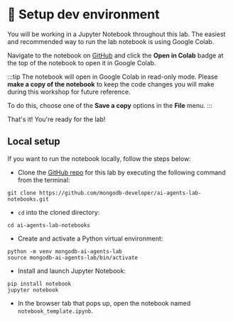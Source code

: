 
# 👐 Setup dev environment

You will be working in a Jupyter Notebook throughout this lab. The easiest and recommended way to run the lab notebook is using Google Colab. 

Navigate to the notebook on [GitHub](https://github.com/mongodb-developer/ai-agents-lab-notebooks/blob/main/notebook_template.ipynb) and click the **Open in Colab** badge at the top of the notebook to open it in Google Colab.

<Screenshot url="https://github.com/mongodb-developer/ai-agents-lab-notebooks" src="img/screenshots/50-dev-env/1-open-colab.png" alt="Open in Colab" />

:::tip
The notebook will open in Google Colab in read-only mode. Please **make a copy of the notebook** to keep the code changes you will make during this workshop for future reference.

To do this, choose one of the **Save a copy** options in the **File** menu.
:::

That's it! You're ready for the lab!

## Local setup

If you want to run the notebook locally, follow the steps below:

* Clone the [GitHub repo](https://github.com/mongodb-developer/ai-agents-lab-notebooks.git) for this lab by executing the following command from the terminal:

```
git clone https://github.com/mongodb-developer/ai-agents-lab-notebooks.git
```

* `cd` into the cloned directory:

```
cd ai-agents-lab-notebooks
```

* Create and activate a Python virtual environment:

```
python -m venv mongodb-ai-agents-lab
source mongodb-ai-agents-lab/bin/activate
```

* Install and launch Jupyter Notebook:

```
pip install notebook
jupyter notebook
```

* In the browser tab that pops up, open the notebook named `notebook_template.ipynb`.

<Screenshot url="localhost:8888/tree" src="img/screenshots/50-dev-env/2-jupyter-notebook.png" alt="Jupyter Notebook" />